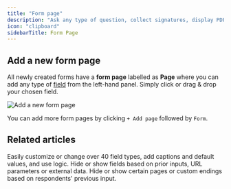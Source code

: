 ```yaml
---
title: "Form page"
description: "Ask any type of question, collect signatures, display PDFs, and more through this most commonly used page type."
icon: "clipboard"
sidebarTitle: Form Page
---
```


## Add a new form page

All newly created forms have a **form page** labelled as **Page** where you can add any type of [field](/help/question-types) from the left-hand panel. Simply click or drag & drop your chosen field.

<Frame>
<img src="/images/form-page.webp" alt="Add a new form page" />
</Frame>

You can add more form pages by clicking `+ Add page` followed by `Form`.

## **Related articles**

<CardGroup cols={3}>
  <Card title="Field types" href="/help/question-types" icon="question" iconType="regular" color="#FFC738">
    Easily customize or change over 40 field types, add captions and default values, and use logic.
  </Card>
  <Card title="Conditionally hide fields" href="/help/conditional-hiding" icon="eye-slash" iconType="regular" color="#FFC738">
    Hide or show fields based on prior inputs, URL parameters or external data.
  </Card>
  <Card title="Page logic" href="/help/page-logic" icon="diagram-project" iconType="regular" color="#FFC738">
    Hide or show certain pages or custom endings based on respondents' previous input.
  </Card>
</CardGroup>
